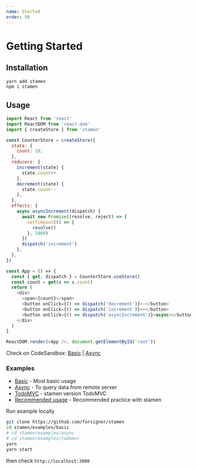 ```yaml
---
name: Started
order: 90
---
```



# Getting Started

## Installation

```bash
yarn add stamen
npm i stamen
```

## Usage

```js
import React from 'react'
import ReactDOM from 'react-dom'
import { createStore } from 'stamen'

const CounterStore = createStore({
  state: {
    count: 10,
  },
  reducers: {
    increment(state) {
      state.count++
    },
    decrement(state) {
      state.count--
    },
  },
  effects: {
    async asyncIncrement(dispatch) {
      await new Promise((resolve, reject) => {
        setTimeout(() => {
          resolve()
        }, 1000)
      })
      dispatch('increment')
    },
  },
})

const App = () => {
  const { get, dispatch } = CounterStore.useStore()
  const count = get(s => s.count)
  return (
    <div>
      <span>{count}</span>
      <button onClick={() => dispatch('decrement')}>-</button>
      <button onClick={() => dispatch('increment')}>+</button>
      <button onClick={() => dispatch('asyncIncrement')}>async+</button>
    </div>
  )
}

ReactDOM.render(<App />, document.getElementById('root'))


```

Check on CodeSandbox: [Basic](https://codesandbox.io/s/0vrrlkjx5w) | [Async](https://codesandbox.io/s/kmq65p3l97)


### Examples

- [Basic](https://github.com/forsigner/stamen/tree/master/examples/basic) - Most basic usage
- [Async](https://github.com/forsigner/stamen/tree/master/examples/async) - To query data from remote server
- [TodoMVC](https://github.com/forsigner/stamen/tree/master/examples/todomvc)  - stamen version TodoMVC
- [Recommended usage](https://github.com/forsigner/stamen/tree/master/examples/recommended-usage) - Recommended practice with stamen


Run example locally

```bash
git clone https://github.com/forsigner/stamen
cd stamen/examples/basic
# cd stamen/examples/async
# cd stamen/examples/todomvc
yarn 
yarn start
```
then check `http://localhost:3000`